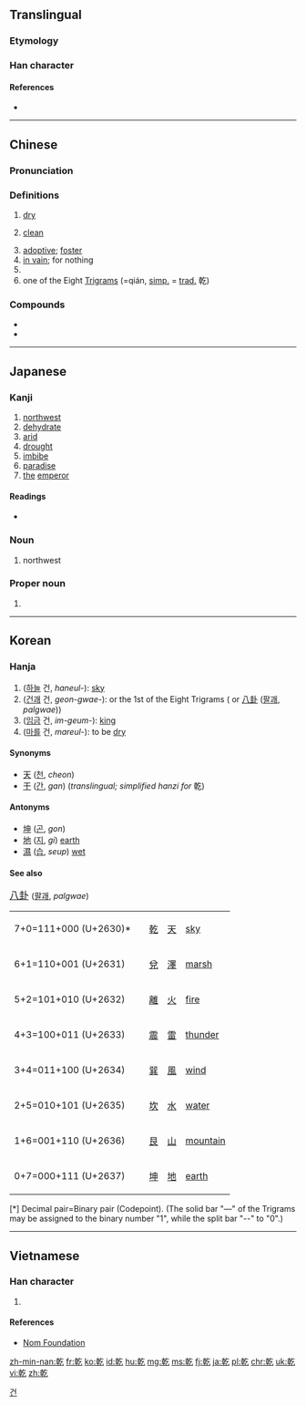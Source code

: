 {{also|亁|干}}<!-- may be replaced by zh-forms -->
==Translingual==

===Etymology===
{{Han compound|倝|乙|c1=p|c2=s|ls=psc}}

===Han character===
{{Han char|rn=5|rad=乙|as=10|sn=11|four=48417|canj=JJON|ids=⿸⿰𠦝𠂉乙}}

====References====
* {{Han ref|kx=0084.250|dkj=00204|dj=0172.010|hdz=10056.100|uh=4E7E|ud=20094|bh=B0AE|bd=45230}}

----

==Chinese==
{{zh-forms|s=干|s2=乾}}

===Pronunciation===
{{zh-pron
|m=gān,qián
|ma=
|c=gon1,kin4
|h=pfs=kôn
|mn=kan
|w=1koe
|mc=y
|oc=y
|cat=n,a,adv,pn
}}

===Definitions===
# [[dry]]
#: {{zh-usex|我 喉嚨 很 '''乾'''。|My throat feels '''dry'''.|link=y}}
# [[clean]]
#: {{zh-usex|乾淨|clean|link=y}}
# [[adoptive]]; [[foster]]
# [[in vain]]; for nothing
# {{surname|lang=zh}}
# one of the Eight [[trigram|Trigrams]] (=qián, [[Simplified Chinese|simp.]] = [[Traditional Chinese|trad.]] 乾)
#: {{zh-usex|乾[乾]{qián}道|ways of heaven; natural law|link=y}}

===Compounds===
* {{zh-l|乾淨/干净}}
* {{zh-l|乾酪/干酪}}

----

==Japanese==

===Kanji===
{{ja-kanji|grade=c|rs=乙10}}

# [[northwest]]
# [[dehydrate]]
# [[arid]]
# [[drought]]
# [[imbibe]]
# [[paradise]]
# [[the]] [[emperor]]

====Readings====
* {{ja-readings|goon=[[かん]] (kan), [[げん]] (gen)|kanon=[[かん]] (kan), [[けん]] (ken)|kun=[[かわく]] (kawaku), [[かわかす]] (kawakasu), [[いぬい]] (inui)}}

===Noun===
{{ja-noun|いぬい|hhira=いぬゐ}}

# {{context|obsolete|lang=ja|sort=いぬい}} northwest

===Proper noun===
{{ja-pos|いぬい|proper|hhira=いぬゐ}}

# {{surname|lang=ja|sort=いぬい}}

----

==Korean==

===Hanja===
{{ko-hanja|hangeul=[[건]], [[간]]|rv=geon, gan|mr=kŏn, kan}}

# ([[하늘]] 건, ''haneul-''): [[sky]]
# ([[건괘]] 건, ''geon-gwae-''): {{lang|und|sc=Latinx|☷}} or the 1st of the Eight Trigrams ({{lang|und|sc=Latinx|☰☱☲☳☴☵☶☷}} or [[w:Ba gua (concept)|八卦]] ([[팔괘]], ''palgwae'')) 
# ([[임금]] 건, ''im-geum-''): [[king]]
# ([[마르다|마를]] 건, ''mareul-''): to be [[dry]] 

====Synonyms====
* [[天]] ([[천]], ''cheon'')
* [[干]] ([[간]], ''gan'') (''translingual; simplified hanzi for'' 乾)

====Antonyms====
* [[坤]] ([[곤]], ''gon'') 
* [[地]] ([[지]], ''gi'') [[earth]]
* [[濕]] ([[습]], ''seup'') [[wet]]

====See also====
<big> [[w:Ba gua (concept)|八卦]] </big> ([[팔괘]], ''palgwae'')
<ul>
{| class=wikitable
|- 
| 7+0=111+000 (U+2630)*
|  {{lang|und|sc=Latinx|☰}}   
|  [[乾]]
|  [[天]]
|  [[sky]]
|- 
| 6+1=110+001 (U+2631)
|  {{lang|und|sc=Latinx|☱}}
|  [[兌]]
|  [[澤]]
|  [[marsh]]
|- 
| 5+2=101+010 (U+2632)
| {{lang|und|sc=Latinx|☲}}
| [[離]]
| [[火]]
| [[fire]]
|- 
| 4+3=100+011 (U+2633)
| {{lang|und|sc=Latinx|☳}}
| [[震]]
| [[雷]]
| [[thunder]]
|- 
| 3+4=011+100 (U+2634)
| {{lang|und|sc=Latinx|☴}}
| [[巽]]
| [[風]]
| [[wind]]
|- 
| 2+5=010+101 (U+2635)
| {{lang|und|sc=Latinx|☵}}
| [[坎]]
| [[水]]
| [[water]]
|- 
| 1+6=001+110 (U+2636)
| {{lang|und|sc=Latinx|☶}}
| [[艮]]
| [[山]]
| [[mountain]]
|- 
| 0+7=000+111 (U+2637)
| {{lang|und|sc=Latinx|☷}}
| [[坤]]
| [[地]]
| [[earth]] 
|}
[*] Decimal pair=Binary pair (Codepoint). (The solid bar "—" of the Trigrams may be assigned to the binary number "1", while the split bar "--" to "0".)
</ul>

[[Category:Hanja readings|건]]

----

==Vietnamese==

===Han character===
{{vi-hantu|[[kiền]], [[cạn]], [[can]], [[càn]], [[khan]], [[gàn]], [[phạm]]|rs=乙10}}

# {{defn|lang=vi|sort=乙10}}

====References====
*[http://nomfoundation.org/common/nom_details.php?codepoint=4e7e Nom Foundation]

[[zh-min-nan:乾]]
[[fr:乾]]
[[ko:乾]]
[[id:乾]]
[[hu:乾]]
[[mg:乾]]
[[ms:乾]]
[[fj:乾]]
[[ja:乾]]
[[pl:乾]]
[[chr:乾]]
[[uk:乾]]
[[vi:乾]]
[[zh:乾]]